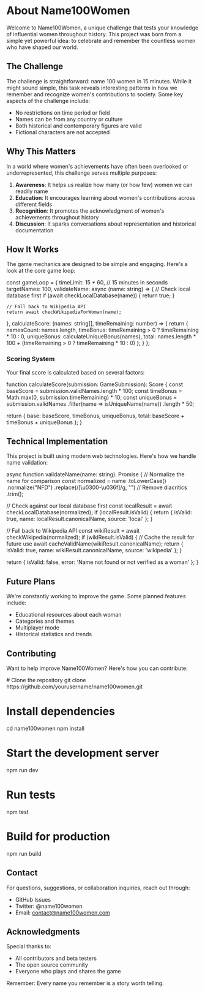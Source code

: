 
# About Name100Women

Welcome to Name100Women, a unique challenge that tests your knowledge of influential women throughout history. This project was born from a simple yet powerful idea: to celebrate and remember the countless women who have shaped our world.

## The Challenge

The challenge is straightforward: name 100 women in 15 minutes. While it might sound simple, this task reveals interesting patterns in how we remember and recognize women's contributions to society. Some key aspects of the challenge include:

- No restrictions on time period or field
- Names can be from any country or culture
- Both historical and contemporary figures are valid
- Fictional characters are not accepted

## Why This Matters

In a world where women's achievements have often been overlooked or underrepresented, this challenge serves multiple purposes:

1. **Awareness**: It helps us realize how many (or how few) women we can readily name
2. **Education**: It encourages learning about women's contributions across different fields
3. **Recognition**: It promotes the acknowledgment of women's achievements throughout history
4. **Discussion**: It sparks conversations about representation and historical documentation

## How It Works

The game mechanics are designed to be simple and engaging. Here's a look at the core game loop:

<CodeBlock title="Game Loop Implementation" language="typescript">
const gameLoop = {
  timeLimit: 15 * 60, // 15 minutes in seconds
  targetNames: 100,
  validateName: async (name: string) => {
    // Check local database first
    if (await checkLocalDatabase(name)) {
      return true;
    }
    
    // Fall back to Wikipedia API
    return await checkWikipediaForWoman(name);
  },
  calculateScore: (names: string[], timeRemaining: number) => {
    return {
      namesCount: names.length,
      timeBonus: timeRemaining > 0 ? timeRemaining * 10 : 0,
      uniqueBonus: calculateUniqueBonus(names),
      total: names.length * 100 + (timeRemaining > 0 ? timeRemaining * 10 : 0)
    };
  }
};
</CodeBlock>

### Scoring System

Your final score is calculated based on several factors:

<CodeBlock title="Score Calculation" language="typescript">
function calculateScore(submission: GameSubmission): Score {
  const baseScore = submission.validNames.length * 100;
  const timeBonus = Math.max(0, submission.timeRemaining) * 10;
  const uniqueBonus = submission.validNames
    .filter(name => isUniqueName(name))
    .length * 50;

  return {
    base: baseScore,
    timeBonus,
    uniqueBonus,
    total: baseScore + timeBonus + uniqueBonus
  };
}
</CodeBlock>

## Technical Implementation

This project is built using modern web technologies. Here's how we handle name validation:

<CodeBlock title="Name Validation System" language="typescript">
async function validateName(name: string): Promise<ValidationResult> {
  // Normalize the name for comparison
  const normalized = name
    .toLowerCase()
    .normalize("NFD")
    .replace(/[\u0300-\u036f]/g, "")  // Remove diacritics
    .trim();

  // Check against our local database first
  const localResult = await checkLocalDatabase(normalized);
  if (localResult.isValid) {
    return {
      isValid: true,
      name: localResult.canonicalName,
      source: 'local'
    };
  }

  // Fall back to Wikipedia API
  const wikiResult = await checkWikipedia(normalized);
  if (wikiResult.isValid) {
    // Cache the result for future use
    await cacheValidName(wikiResult.canonicalName);
    return {
      isValid: true,
      name: wikiResult.canonicalName,
      source: 'wikipedia'
    };
  }

  return {
    isValid: false,
    error: 'Name not found or not verified as a woman'
  };
}
</CodeBlock>

## Future Plans

We're constantly working to improve the game. Some planned features include:

- Educational resources about each woman
- Categories and themes
- Multiplayer mode
- Historical statistics and trends

## Contributing

Want to help improve Name100Women? Here's how you can contribute:

<CodeBlock title="Local Development Setup" language="bash">
# Clone the repository
git clone https://github.com/yourusername/name100women.git

# Install dependencies
cd name100women
npm install

# Start the development server
npm run dev

# Run tests
npm test

# Build for production
npm run build
</CodeBlock>

## Contact

For questions, suggestions, or collaboration inquiries, reach out through:

- GitHub Issues
- Twitter: @name100women
- Email: contact@name100women.com

## Acknowledgments

Special thanks to:

- All contributors and beta testers
- The open source community
- Everyone who plays and shares the game

Remember: Every name you remember is a story worth telling. 